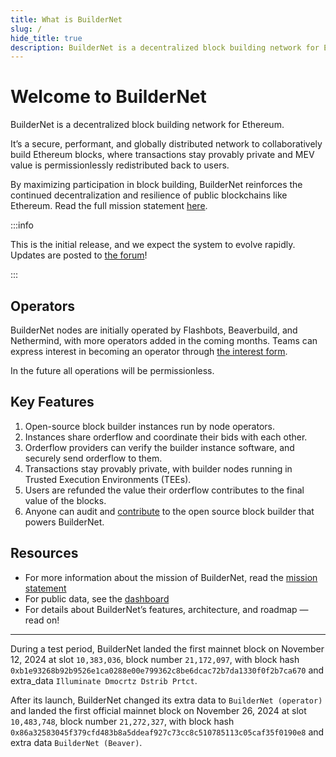 ```yaml
---
title: What is BuilderNet
slug: /
hide_title: true
description: BuilderNet is a decentralized block building network for Ethereum.
---
```


# Welcome to BuilderNet

BuilderNet is a decentralized block building network for Ethereum.

It’s a secure, performant, and globally distributed network to collaboratively build Ethereum blocks, where
transactions stay provably private and MEV value is permissionlessly redistributed back to users.

By maximizing participation in block building, BuilderNet reinforces the continued decentralization and resilience of public blockchains like Ethereum. Read the full mission statement [here](/blog/introducing-buildernet).

:::info

This is the initial release, and we expect the system to evolve rapidly. Updates are posted to [the forum](https://collective.flashbots.net/c/builders/14)!

:::

## Operators

BuilderNet nodes are initially operated by Flashbots, Beaverbuild, and Nethermind, with more operators added in the coming months. Teams can express interest in becoming an operator through [the interest form](https://www.notion.so/flashbots/1356b4a0d8768094a07be796f7615b30).

In the future all operations will be permissionless.

## Key Features

1. Open-source block builder instances run by node operators.
2. Instances share orderflow and coordinate their bids with each other.
3. Orderflow providers can verify the builder instance software, and securely send orderflow to them.
4. Transactions stay provably private, with builder nodes running in Trusted Execution Environments (TEEs).
5. Users are refunded the value their orderflow contributes to the final value of the blocks.
6. Anyone can audit and [contribute](how-to-participate) to the open source block builder that powers BuilderNet.

## Resources

- For more information about the mission of BuilderNet, read the [mission statement](/blog/introducing-buildernet)
- For public data, see the [dashboard](https://dune.com/flashbots/buildernet)
- For details about BuilderNet’s features, architecture, and roadmap — read on!


<hr class="clean" />

During a test period, BuilderNet landed the first mainnet block on November 12, 2024 at slot `10,383,036`, block number `21,172,097`, with block hash `0xb1e93268b92b9526e1ca0288e00e799362c8be6dcac72b7da1330f0f2b7ca670` and extra_data `Illuminate Dmocrtz Dstrib Prtct`.

After its launch, BuilderNet changed its extra data to `BuilderNet (operator)` and landed the first official mainnet block on November 26, 2024 at slot `10,483,748`, block number `21,272,327`, with block hash `0x86a32583045f379cfd483b8a5ddeaf927c73cc8c510785113c05caf35f0190e8` and extra data `BuilderNet (Beaver)`.
